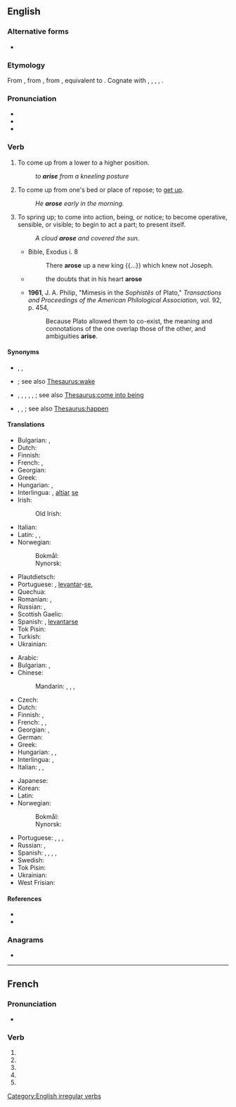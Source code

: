 {{also|ärise|arisé}}
==English==

===Alternative forms===
* {{l|en|arize}} {{qualifier|obsolete}}

===Etymology===
From {{inh|en|enm|arisen}}, from {{inh|en|ang|ārīsan||to arise, get up; rise; spring from, originate; spring up, ascend}}, from {{inh|en|gem-pro|*uzrīsaną||to rise up, arise}}, equivalent to {{prefix|en|a|rise}}. Cognate with {{cog|sco|arise}}, {{m|sco|aryse||to arise, rise up, come into existence}}, {{cog|gml|errīsen||to stand up, arise}}, {{cog|goh|irrīsan||to rise up, fall}}, {{cog|got|𐌿𐍂𐍂𐌴𐌹𐍃𐌰𐌽||to arise}}.

===Pronunciation===
* {{IPA|/əˈɹaɪz/|lang=en}}
* {{audio|en-us-arise.ogg|Audio (US)|lang=en}}
* {{rhymes|aɪz|lang=en}}

===Verb===
{{en-verb|arises|arising|arose|arisen}}

# To come up from a lower to a higher position.
#: ''to '''arise''' from a kneeling posture''
# To come up from one's bed or place of repose; to [[get up]].
#: ''He '''arose''' early in the morning.''
# To spring up; to come into action, being, or notice; to become operative, sensible, or visible; to begin to act a part; to present itself.
#: ''A cloud '''arose''' and covered the sun.''
#* Bible, Exodus i. 8
#*: There '''arose''' up a new king {{...}} which knew not Joseph.
#* {{rfdate||and other bibliographic particulars, eg, title of work, page, url, full name of author}} {{w|John Milton}}
#*: the doubts that in his heart '''arose'''
#* '''1961''', J. A. Philip, "Mimesis in the ''Sophistês'' of Plato," ''Transactions and Proceedings of the American Philological Association'', vol. 92, p. 454,
#*: Because Plato allowed them to co-exist, the meaning and connotations of the one overlap those of the other, and ambiguities '''arise'''.

====Synonyms====
* {{sense|come up from a lower positon}} {{l|en|rise}}, {{l|en|spring}}, {{l|en|stand up}}
* {{sense|come up from one's bed}} {{l|en|awaken}}; see also [[Thesaurus:wake]]
* {{sense|spring up; to come into being}} {{l|en|appear}}, {{l|en|emerge}}, {{l|en|originate}}, {{l|en|pop up}} {{qualifier|idiomatic}}, {{l|en|reappear}} {{qualifier|resume existing}}, {{l|en|surface}}; see also [[Thesaurus:come into being]]
* {{sense|spring up; to come into action}} {{l|en|come about}}, {{l|en|come to pass}}, {{l|en|occur}}; see also [[Thesaurus:happen]]

====Translations====
{{trans-top|get up, stand up}}
* Bulgarian: {{t+|bg|излизам}}, {{t+|bg|произлизам}}
* Dutch: {{t+|nl|opstaan}}
* Finnish: {{t+|fi|nousta}}
* French: {{t+|fr|se lever}}, {{t+|fr|relever|alt=se relever}}
* Georgian: {{t|ka|ადგომა|sc=Geor}}
* Greek: {{t+|el|σηκώνομαι}}
* Hungarian: {{t+|hu|felkel}}, {{t+|hu|felemelkedik}}
* Interlingua: {{t|ia|surger}}, [[altiar]] [[se]]
* Irish: {{t|ga|éirigh}}
*: Old Irish: {{t|sga|at·reig}}
* Italian: {{t+|it|sorgere}}
* Latin: {{t+|la|surgo}}, {{t|la|enascor}}, {{t+|la|existo}}
* Norwegian:
*: Bokmål: {{t+|nb|stå opp}}
*: Nynorsk: {{t|nn|stå opp}}
{{trans-mid}}
* Plautdietsch: {{t|pdt|oppstonen}}
* Portuguese: {{t+|pt|surgir}}, [[levantar]]-[[se#Portuguese|se]], {{t+|pt|ascender}}
* Quechua: {{t|qu|hatariy}}
* Romanian: {{t+|ro|ridica}}, {{t+|ro|scula}}
* Russian: {{t+|ru|встава́ть|impf}}, {{t+|ru|встать|pf}}
* Scottish Gaelic: {{t|gd|èirich}}
* Spanish: {{t+|es|surgir}}, [[levantar]][[se#Spanish|se]]
* Tok Pisin: {{t|tpi|kamap}}
* Turkish: {{t+|tr|kalkmak}}
* Ukrainian: {{t|uk|встава́ти}}
{{trans-bottom}}

{{trans-top|start to exist, originate}}
* Arabic: {{t|ar|نَهَضَ}}
* Bulgarian: {{t+|bg|възниквам}}, {{t|bg|появявам се}}
* Chinese:
*: Mandarin: {{t+|cmn|起來|sc=Hani}}, {{t+|cmn|起来|tr=qǐlái|sc=Hani}}, {{t+|cmn|產生|sc=Hani}}, {{t+|cmn|产生|tr=chǎnshēng|sc=Hani}}
* Czech: {{t+|cs|vzniknout}}
* Dutch: {{t+|nl|ontstaan}}
* Finnish: {{t+|fi|syntyä}}, {{t|fi|saada alkunsa}}
* French: {{t+|fr|surgir}}, {{t+|fr|apparaitre}}, {{t+|fr|naitre}}
* Georgian: {{t|ka|აღმოცენება|sc=Geor}}, {{t|ka|წამოჭრა|sc=Geor}}
* German: {{t+|de|entstehen}}
* Greek: {{t+|el|ανακύπτω}}
* Hungarian: {{t+|hu|fakad}}, {{t+|hu|ered}}, {{t+|hu|származik}}
* Interlingua: {{t|ia|surger}}, {{t|ia|provenir}}
* Italian: {{t+|it|sorgere}}, {{t+|it|apparire}}, {{t+|it|nascere}}
{{trans-mid}}
* Japanese: {{t+|ja|起こる|tr=おこる, okoru|sc=Jpan}}
* Korean: {{t+|ko|일어나다}}
* Latin: {{t|la|surgere}}
* Norwegian:
*: Bokmål: {{t|nb|oppstå}}
*: Nynorsk: {{t|nn|oppstå}}
* Portuguese: {{t+|pt|surgir}}, {{t+|pt|provir}}, {{t+|pt|aparecer}}, {{t+|pt|nascer}}
* Russian: {{t+|ru|возника́ть|impf}}, {{t+|ru|возни́кнуть|pf}}
* Spanish: {{t+|es|surgir}}, {{t+|es|provenir}}, {{t+|es|aparecer}}, {{t+|es|nacer}}, {{t+|es|dimanar}} {{qualifier|formal}}
* Swedish: {{t+|sv|uppstå}}
* Tok Pisin: {{t|tpi|kamap}}
* Ukrainian: {{t|uk|виника́ти}}
* West Frisian: {{t|fy|ûntstean}}
{{trans-bottom}}

====References====
* {{R:Century 1911}}
* {{R:Webster 1913}}

===Anagrams===
* {{anagrams|en|a=aeirs|Aesir|Aries|ERISA|Resia|aesir|aires|raise|reais|serai}}

[[Category:English irregular verbs]]

----

==French==

===Pronunciation===
* {{homophones|arisent|arises|lang=fr}}

===Verb===
{{head|fr|verb form}}

# {{inflection of|ariser||1|s|pres|ind|lang=fr}}
# {{inflection of|ariser||3|s|pres|ind|lang=fr}}
# {{inflection of|ariser||1|s|pres|sub|lang=fr}}
# {{inflection of|ariser||3|s|pres|sub|lang=fr}}
# {{inflection of|ariser||2|s|imp|lang=fr}}